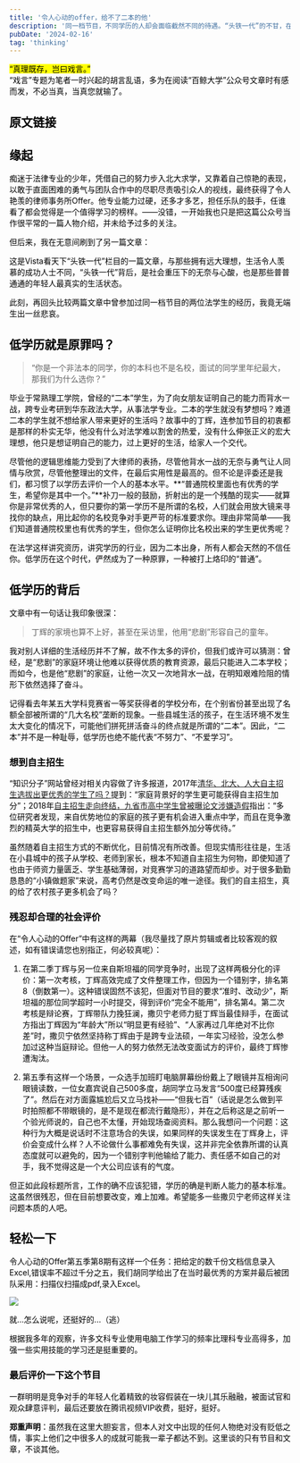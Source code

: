 ```yaml
---
title: '令人心动的offer，给不了二本的他'
description: '同一档节目，不同学历的人却会面临截然不同的待遇。“头铁一代”的不甘，在节目中展现得淋漓尽致'
pubDate: '2024-02-16'
tag: 'thinking'
---
```



<Mark>
“真理既存，岂曰戏言。”
<div />
“戏言”专题为笔者一时兴起的胡言乱语，多为在阅读“百鲸大学”公众号文章时有感而发，不必当真，当真您就输了。
</Mark>

## 原文链接


<Link title="令人心动的offer给了他，北大胡明昊" link="https://mp.weixin.qq.com/s/psbeguzy3AECSCF3YL3f3w" />

## 缘起

痴迷于法律专业的少年，凭借自己的努力步入北大求学，又靠着自己惊艳的表现，以敢于直面困难的勇气与团队合作中的尽职尽责吸引众人的视线，最终获得了令人艳羡的律师事务所Offer。他专业能力过硬，还多才多艺，担任乐队的鼓手，任谁看了都会觉得是一个值得学习的榜样。——没错，一开始我也只是把这篇公众号当作很平常的一篇人物介绍，并未给予过多的关注。

但后来，我在无意间刷到了另一篇文章：

<Link title="“二本不配，二本原罪”？一个普通法学生找工作有多难" link="https://mp.weixin.qq.com/s/cDjj1TpmwuHXaRXuJpuyWg" />

这是Vista看天下“头铁一代”栏目的一篇文章，与那些拥有远大理想，生活令人羡慕的成功人士不同，“头铁一代”背后，是社会重压下的无奈与心酸，也是那些普普通通的年轻人最真实的生活状态。

此刻，再回头比较两篇文章中曾参加过同一档节目的两位法学生的经历，我竟无端生出一丝悲哀。

## 低学历就是原罪吗？

> “你是一个非法本的同学，你的本科也不是名校，面试的同学里年纪最大，那我们为什么选你？”

毕业于常熟理工学院，曾经的“二本”学生，为了向女朋友证明自己的能力而背水一战，跨专业考研到华东政法大学，从事法学专业。二本的学生就没有梦想吗？难道二本的学生就不想给家人带来更好的生活吗？故事中的丁辉，连参加节目的初衷都是那样的朴实无华，他没有什么对法学难以割舍的热爱，没有什么伸张正义的宏大理想，他只是想证明自己的能力，过上更好的生活，给家人一个交代。

尽管他的逻辑思维能力受到了大律师的表扬，尽管他背水一战的无奈与勇气让人同情与欣赏，尽管他整理出的文件，在最后实用性是最高的。但不论是评委还是我们，都习惯了以学历去评价一个人的基本水平。**“普通院校里面也有优秀的学生，希望你是其中一个。”**补刀一般的鼓励，折射出的是一个残酷的现实——就算你是非常优秀的人，但只要你的第一学历不是所谓的名校，人们就会用放大镜来寻找你的缺点，用比起你的名校竞争对手更严苛的标准要求你。理由非常简单——我们知道普通院校里也有优秀的学生，但你怎么证明你比名校出来的学生更优秀呢？

在法学这样讲究资历，讲究学历的行业，因为二本出身，所有人都会天然的不信任你。低学历在这个时代，俨然成为了一种原罪，一种被打上烙印的“普通”。

## 低学历的背后

文章中有一句话让我印象很深：

> 丁辉的家境也算不上好，甚至在采访里，他用“悲剧”形容自己的童年。

我对别人详细的生活经历并不了解，故不作太多的评价，但我们或许可以猜测：曾经，是“悲剧”的家庭环境让他难以获得优质的教育资源，最后只能进入二本学校；而如今，也是他“悲剧”的家庭，让他一次又一次地背水一战，在明知艰难险阻的情形下依然选择了奋斗。

记得看去年某五大学科竞赛省一等奖获得者的学校分布，在个别省份甚至出现了名额全部被所谓的“几大名校”垄断的现象。一些县城生活的孩子，在生活环境不发生太大变化的情况下，可能他们拼死拼活奋斗的终点就是所谓的“二本”。因此，“二本”并不是一种耻辱，低学历也绝不能代表“不努力”、“不爱学习”。

### 想到自主招生

“知识分子”网站曾经对相关内容做了许多报道，2017年[清华、北大、人大自主招生选拔出更优秀的学生了吗？](https://mp.weixin.qq.com/s/XMaXHI-auIvozh2vO6OkWA)提到：“家庭背景好的学生更可能获得自主招生加分”；2018年[自主招生走向终结，九省市高中学生曾被曝论文涉嫌造假](https://mp.weixin.qq.com/s/RTF5ob8c2mjc4hvyd1GH3w)指出：“多位研究者发现，来自优势地位的家庭的孩子更有机会进入重点中学，而且在竞争激烈的精英大学的招生中，也更容易获得自主招生额外加分等优待。”

虽然随着自主招生方式的不断优化，目前情况有所改善。但现实情形往往是，生活在小县城中的孩子从学校、老师到家长，根本不知道自主招生为何物，即使知道了也由于师资力量匮乏、学生基础薄弱，对竞赛学习的道路望而却步。对于很多勤勤恳恳的“小镇做题家”来说，高考仍然是改变命运的唯一途径。我们的自主招生，真的给了农村孩子更多机会了吗？

### 残忍却合理的社会评价

在“令人心动的Offer”中有这样的两幕（我尽量找了原片剪辑或者比较客观的叙述，如有错误请您也别指正，何必较真呢）：

1. 在第二季丁辉与另一位来自斯坦福的同学竞争时，出现了这样两极分化的评价：第一次考核，丁辉高效完成了文件整理工作，但因为一个错别字，排名第8（倒数第一）。这种错误固然不该犯，但面对节目的要求“准时、改动少”，斯坦福的那位同学超时一小时提交，得到评价“完全不能用”，排名第4。第二次考核是辩论赛，丁辉带队力挽狂澜，撒贝宁老师力挺丁辉当最佳辩手，在面试方指出丁辉因为“年龄大”所以“明显更有经验”、“人家再过几年绝对不比你差”时，撒贝宁依然坚持称丁辉由于是跨专业法硕，一年实习经验，没怎么参加过这种当庭辩论。但他一人的努力依然无法改变面试方的评价，最终丁辉惨遭淘汰。

2. 第五季有这样一个场景，一众选手加班盯电脑屏幕纷纷戴上了眼镜并互相询问眼镜读数，一位女嘉宾说自己500多度，胡同学立马发言“500度已经算残疾了”。然后在对方面露尴尬后又立马找补——“但我七百”（话说是怎么做到平时拍照都不带眼镜的，是不是现在都流行戴隐形），并在之后称这是之前听一个验光师说的，自己也不太懂，开始现场查阅资料。那么我想问一个问题：这种行为大概是说话时不注意场合的失误，如果同样的失误发生在丁辉身上，评价会变成什么样？人不论做什么事都难免有失误，这并非完全依靠所谓的认真态度就可以避免的，因为一个错别字判他输给了能力、责任感不如自己的对手，我不觉得这是一个大公司应该有的气度。

但正如此段标题所言，工作的确不应该犯错，学历的确是判断人能力的基本标准。这虽然很残忍，但在目前想要改变，难上加难。希望能多一些撒贝宁老师这样关注问题本质的人吧。

## 轻松一下

令人心动的Offer第五季第8期有这样一个任务：把给定的数千份文档信息录入Excel,错误率不超过千分之五，我们胡同学给出了在当时最优秀的方案并最后被团队采用：扫描仪扫描成pdf,录入Excel。

![](https://picx.zhimg.com/80/v2-72edfbac358f393b23fa0bf669deaf6f_1440w.webp?source=1def8aca)

就...怎么说呢，还挺好的...（逃）

根据我多年的观察，许多文科专业使用电脑工作学习的频率比理科专业高得多，加强一些实用技能的学习还是挺重要的。

### 最后评价一下这个节目

一群明明是竞争对手的年轻人化着精致的妆容假装在一块儿其乐融融，被面试官和观众肆意评判，最后还要放在腾讯视频VIP收费，挺好，挺好。

**郑重声明**：虽然我在这里大胆妄言，但本人对文中出现的任何人物绝对没有贬低之情，事实上他们之中很多人的成就可能我一辈子都达不到。这里谈的只有节目和文章，不谈其他。